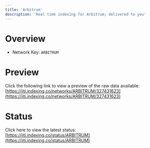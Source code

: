```yaml
---
title: 'Arbitrum'
description: 'Real time indexing for Arbitrum; delivered to you'
---
```


# Overview
- Network Key: `ARBITRUM`

# Preview
Click the following link to view a preview of the raw data available: [https://jiti.indexing.co/networks/ARBITRUM/327431623](https://jiti.indexing.co/networks/ARBITRUM/327431623)

# Status
Click here to view the latest status: [https://jiti.indexing.co/status/ARBITRUM](https://jiti.indexing.co/status/ARBITRUM)
